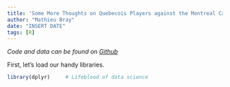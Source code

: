 ```yaml
---
title: 'Some More Thoughts on Quebecois Players against the Montreal Canadiens'
author: "Mathieu Bray"
date: "INSERT DATE"
tags: [R]
---
```


*Code and data can be found on [Github]()*

First, let's load our handy libraries.

```r
library(dplyr)     # Lifeblood of data science
```

